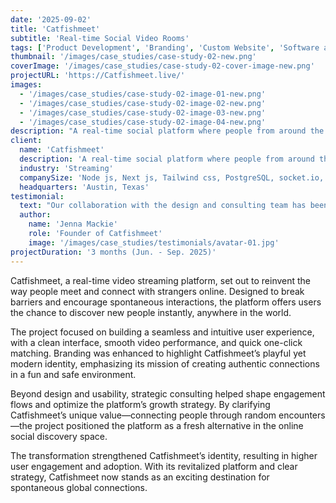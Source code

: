 ```yaml
---
date: '2025-09-02'
title: 'Catfishmeet'
subtitle: 'Real-time Social Video Rooms'
tags: ['Product Development', 'Branding', 'Custom Website', 'Software as a Service']
thumbnail: '/images/case_studies/case-study-02-new.png'
coverImage: '/images/case_studies/case-study-02-cover-image-new.png'
projectURL: 'https://Catfishmeet.live/'
images:
  - '/images/case_studies/case-study-02-image-01-new.png'
  - '/images/case_studies/case-study-02-image-02-new.png'
  - '/images/case_studies/case-study-02-image-03-new.png'
  - '/images/case_studies/case-study-02-image-04-new.png'
description: "A real-time social platform where people from around the world can instantly connect and interact."
client:
  name: 'Catfishmeet'
  description: 'A real-time social platform where people from around the world can instantly connect and interact.'
  industry: 'Streaming'
  companySize: 'Node js, Next js, Tailwind css, PostgreSQL, socket.io, peerjs'
  headquarters: 'Austin, Texas'
testimonial:
  text: "Our collaboration with the design and consulting team has been truly transformative for Catfishmeet. Their expertise in website design, branding, and strategic insights helped elevate our brand and drive growth in ways we couldn't have imagined. Their work has been instrumental in positioning Catfishmeet as a leader in AI-powered podcast production."
  author:
    name: 'Jenna Mackie'
    role: 'Founder of Catfishmeet'
    image: '/images/case_studies/testimonials/avatar-01.jpg'
projectDuration: '3 months (Jun. - Sep. 2025)'
---
```


Catfishmeet, a real-time video streaming platform, set out to reinvent the way people meet and connect with strangers online. Designed to break barriers and encourage spontaneous interactions, the platform offers users the chance to discover new people instantly, anywhere in the world.

The project focused on building a seamless and intuitive user experience, with a clean interface, smooth video performance, and quick one-click matching. Branding was enhanced to highlight Catfishmeet’s playful yet modern identity, emphasizing its mission of creating authentic connections in a fun and safe environment.

Beyond design and usability, strategic consulting helped shape engagement flows and optimize the platform’s growth strategy. By clarifying Catfishmeet’s unique value—connecting people through random encounters—the project positioned the platform as a fresh alternative in the online social discovery space.

The transformation strengthened Catfishmeet’s identity, resulting in higher user engagement and adoption. With its revitalized platform and clear strategy, Catfishmeet now stands as an exciting destination for spontaneous global connections.